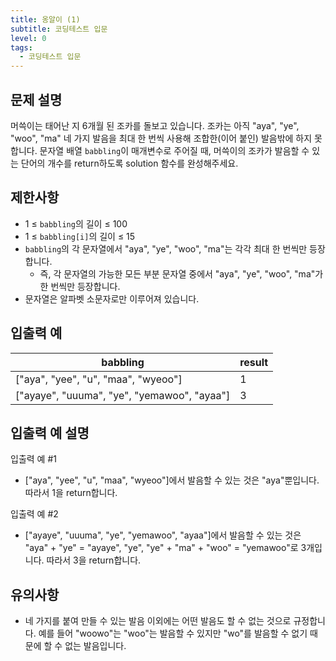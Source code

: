 ```yaml
---
title: 옹알이 (1)
subtitle: 코딩테스트 입문
level: 0
tags:
  - 코딩테스트 입문
---
```


## 문제 설명

머쓱이는 태어난 지 6개월 된 조카를 돌보고 있습니다. 조카는 아직 "aya", "ye", "woo", "ma" 네 가지 발음을 최대 한 번씩 사용해 조합한(이어 붙인) 발음밖에 하지 못합니다. 문자열 배열 `babbling`이 매개변수로 주어질 때, 머쓱이의 조카가 발음할 수 있는 단어의 개수를 return하도록 solution 함수를 완성해주세요.

## 제한사항

- 1 ≤ `babbling`의 길이 ≤ 100
- 1 ≤ `babbling[i]`의 길이 ≤ 15
- `babbling`의 각 문자열에서 "aya", "ye", "woo", "ma"는 각각 최대 한 번씩만 등장합니다.
  - 즉, 각 문자열의 가능한 모든 부분 문자열 중에서 "aya", "ye", "woo", "ma"가 한 번씩만 등장합니다.
- 문자열은 알파벳 소문자로만 이루어져 있습니다.

## 입출력 예

| babbling                                      | result |
| --------------------------------------------- | ------ |
| \["aya", "yee", "u", "maa", "wyeoo"\]         | 1      |
| \["ayaye", "uuuma", "ye", "yemawoo", "ayaa"\] | 3      |

## 입출력 예 설명

입출력 예 #1

- \["aya", "yee", "u", "maa", "wyeoo"\]에서 발음할 수 있는 것은 "aya"뿐입니다. 따라서 1을 return합니다.

입출력 예 #2

- \["ayaye", "uuuma", "ye", "yemawoo", "ayaa"\]에서 발음할 수 있는 것은 "aya" + "ye" = "ayaye", "ye", "ye" + "ma" + "woo" = "yemawoo"로 3개입니다. 따라서 3을 return합니다.

## 유의사항

- 네 가지를 붙여 만들 수 있는 발음 이외에는 어떤 발음도 할 수 없는 것으로 규정합니다. 예를 들어 "woowo"는 "woo"는 발음할 수 있지만 "wo"를 발음할 수 없기 때문에 할 수 없는 발음입니다.
